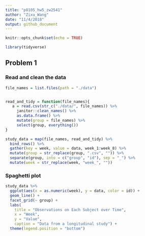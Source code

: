 ```yaml
---
title: "p8105_hw5_zw2541"
author: "Zixu_Wang"
date: "11/4/2018"
output: github_document
---
```


```r
knitr::opts_chunk$set(echo = TRUE)

library(tidyverse)
```

## Problem 1

### Read and clean the data

```r
file_names = list.files(path = "./data")


read_and_tidy = function(file_names){
   a = read.csv(str_c("./data/", file_names)) %>% 
     janitor::clean_names() %>% 
     as.data.frame() %>% 
     mutate(group = file_names) %>% 
     select(group, everything())
}

study_data = map(file_names, read_and_tidy) %>% 
  bind_rows() %>% 
  gather(key = week, value = data, week_1:week_8) %>% 
  mutate(group = str_replace(group, ".csv", "")) %>% 
  separate(group, into = c("group", "id"), sep = "_") %>% 
  mutate(week = str_replace(week, "week_", ""))
```

### Spaghetti plot

```r
study_data %>% 
  ggplot(aes(x = as.numeric(week), y = data, color = id)) +
  geom_line() +
  facet_grid(~ group) +
  labs(
    title = "Observations on Each Subject over Time",
    x = "Week",
    y = "Value",
    caption = "Data from a longitudinal study") +
  theme(legend.position = "bottom")
```

